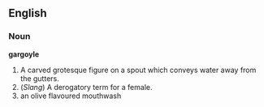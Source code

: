 == English ==

=== Noun ===
'''gargoyle'''

# A carved grotesque figure on a spout which conveys water away from the gutters.
# (''Slang'') A derogatory term for a female.
# an olive flavoured mouthwash
